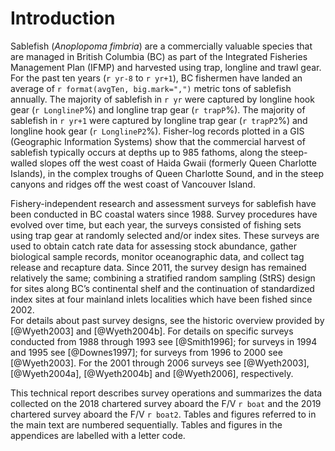 # Introduction

Sablefish (*Anoplopoma fimbria*) are a commercially valuable species that are managed in British Columbia (BC) as part of the Integrated Fisheries Management Plan (IFMP) and harvested using trap, longline and trawl gear. For the past ten years (`r yr-8` to `r yr+1`),  BC fishermen have landed an average of `r format(avgTen, big.mark=",")` metric tons of sablefish annually.  The majority of sablefish in `r yr`  were captured by longline hook gear  (`r LonglineP`\%) and longline trap gear (`r trapP`\%). The majority of sablefish   in  `r yr+1`   were  captured  by  longline trap gear  (`r trapP2`\%) and longline hook gear  (`r LonglineP2`\%). Fisher-log records plotted in a GIS (Geographic Information Systems) show that the commercial harvest of sablefish typically occurs at depths up to 985 fathoms, along the steep-walled slopes off the west coast of Haida Gwaii (formerly Queen Charlotte Islands), in the complex  troughs  of Queen  Charlotte Sound, and in the steep canyons and ridges off the west coast  of  Vancouver  Island. 


Fishery-independent research and assessment surveys for sablefish have been conducted in BC coastal waters since 1988. Survey procedures have evolved over time, but each year, the surveys consisted of fishing sets using trap gear at randomly selected and/or index sites. These surveys are used to obtain catch rate data for assessing stock abundance, gather biological sample records, monitor oceanographic data, and collect tag release and recapture data. Since 2011, the survey design has remained relatively the same; combining a stratified random sampling (StRS) design for sites along BC’s continental shelf and the continuation of standardized index sites at four mainland inlets localities which have been fished since 2002.  
For details about past survey designs, see the historic overview provided by [@Wyeth2003] and [@Wyeth2004b]. For details on specific surveys conducted from 1988 through 1993 see [@Smith1996]; for surveys in 1994 and 1995 see [@Downes1997]; for surveys from 1996 to 2000 see [@Wyeth2003].  For the 2001 through 2006 surveys see [@Wyeth2003], [@Wyeth2004a], [@Wyeth2004b] and [@Wyeth2006], respectively.  


This technical report describes survey operations and summarizes the data collected on the 2018 chartered survey aboard the F/V `r boat` and the 2019 chartered survey aboard the F/V `r boat2`. Tables and figures referred to in the main text are numbered  sequentially. Tables and figures in the appendices are labelled with a letter code.